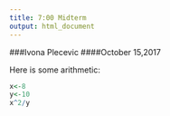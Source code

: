 ```yaml
---
title: 7:00 Midterm
output: html_document
---
```

###Ivona Plecevic
####October 15,2017

Here is some arithmetic:
 

```r
x<-8
y<-10
x^2/y
```


